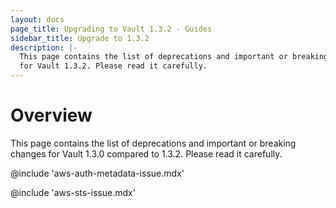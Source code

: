 ```yaml
---
layout: docs
page_title: Upgrading to Vault 1.3.2 - Guides
sidebar_title: Upgrade to 1.3.2
description: |-
  This page contains the list of deprecations and important or breaking changes
  for Vault 1.3.2. Please read it carefully.
---
```


# Overview

This page contains the list of deprecations and important or breaking changes
for Vault 1.3.0 compared to 1.3.2. Please read it carefully.

@include 'aws-auth-metadata-issue.mdx'

@include 'aws-sts-issue.mdx'
